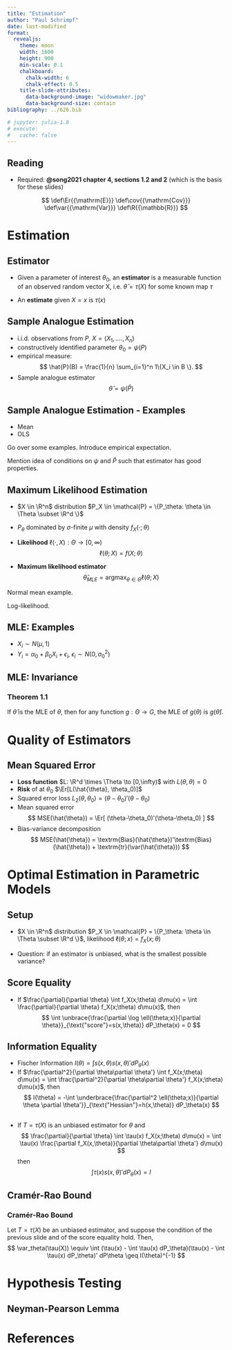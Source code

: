 ```yaml
---
title: "Estimation"
author: "Paul Schrimpf"
date: last-modified
format:
  revealjs:
    theme: moon
    width: 1600
    height: 900
    min-scale: 0.1
    chalkboard:
      chalk-width: 6
      chalk-effect: 0.5
    title-slide-attributes:
      data-background-image: "widowmaker.jpg"
      data-background-size: contain
bibliography: ../626.bib

# jupyter: julia-1.8
# execute:
#   cache: false
---
```



## Reading

- Required: **@song2021 chapter 4, sections 1.2 and 2** (which is the basis for these slides)

$$
\def\Er{{\mathrm{E}}}
\def\cov{{\mathrm{Cov}}}
\def\var{{\mathrm{Var}}}
\def\R{{\mathbb{R}}}
$$

# Estimation

## Estimator

::: {.callout-def icon=false}

- Given a parameter of interest $\theta_0$, an **estimator** is a measurable function of an observed random vector X, i.e.
$\hat{\theta} = \tau(X)$ for some known map $\tau$

- An **estimate** given $X=x$ is $\tau(x)$

:::

## Sample Analogue Estimation

- i.i.d. observations from $P$, $X = (X_1, ...., X_n)$
- constructively identified parameter $\theta_0 = \psi(P)$
- empirical measure:
$$
\hat{P}(B) = \frac{1}{n} \sum_{i=1}^n 1\{X_i \in B \}.
$$
- Sample analogue estimator
$$
\hat{\theta} = \psi(\hat{P})
$$

## Sample Analogue Estimation - Examples

::: {.incremental}

- Mean
- OLS

:::

::: {.notes}

Go over some examples. Introduce empirical expectation.

Mention idea of conditions on $\psi$ and $\hat{P}$ such that estimator
has good properties.

:::

## Maximum Likelihood Estimation

- $X \in \R^n$ distribution $P_X \in \mathcal{P} = \{P_\theta: \theta
\in \Theta \subset \R^d \}$
- $P_\theta$ dominated by $\sigma$-finite $\mu$ with density
$f_X(\cdot;\theta)$
- **Likelihood** $\ell(\cdot, X): \Theta \to [0,\infty)$
$$
\ell(\theta; X)= f(X; \theta)
$$

- **Maximum likelihood estimator**
$$
\hat{\theta}_{MLE} = \textrm{arg}\max_{\theta \in \Theta} \ell(\theta;X)
$$

::: {.notes}

Normal mean example.

Log-likelihood.

:::

## MLE: Examples

::: {.incremental}

- $X_i \sim N(\mu, 1)$
- $Y_i = \alpha_0 + \beta_0 X_i + \epsilon_i$, $\epsilon_i \sim N(0, \sigma_0^2)$

:::

## MLE: Invariance

::: {.callout-warning icon=false}

### Theorem 1.1

If $\hat{\theta}$ is the MLE of $\theta$, then for any function
$g:\Theta \to G$, the MLE of $g(\theta)$ is $g(\hat{\theta})$.

:::

# Quality of Estimators

## Mean Squared Error

- **Loss function** $L: \R^d \times \Theta \to [0,\infty)$ with $L(\theta,\theta)=0$
- **Risk** of \hat{\theta} at $\theta_0$ $\Er[L(\hat{\theta}, \theta_0)]$
- Squared error loss $L_2(\theta, \theta_0) = (\theta-\theta_0)'(\theta-\theta_0)$
- Mean squared error
$$
MSE(\hat{\theta}) = \Er[ (\theta-\theta_0)'(\theta-\theta_0) ]
$$
- Bias-variance decomposition
$$
MSE(\hat{\theta}) = \textrm{Bias}(\hat{\theta})'\textrm{Bias}(\hat{\theta}) + \textrm{tr}(\var(\hat{\theta}))
$$

# Optimal Estimation in Parametric Models

## Setup

- $X \in \R^n$ distribution $P_X \in \mathcal{P} = \{P_\theta: \theta
\in \Theta \subset \R^d \}$, likelihood $\ell(\theta;x) = f_X(x;\theta)$

- Question: if an estimator is unbiased, what is the smallest possible variance?

## Score Equality

- If $\frac{\partial}{\partial \theta} \int f_X(x;\theta) d\mu(x) =
 \int \frac{\partial}{\partial \theta} f_X(x;\theta) d\mu(x)$, then
 $$
 \int \unbrace{\frac{\partial \log \ell(\theta;x)}{\partial \theta}}_{\text{"score"}=s(x,\theta)} dP_\theta(x) = 0
 $$

## Information Equality

- Fischer Information $I(\theta) = \int s(x,\theta) s(x,\theta)' dP_\theta(x)$
- If $\frac{\partial^2}{\partial \theta\partial \theta'} \int f_X(x;\theta) d\mu(x) =
 \int \frac{\partial^2}{\partial \theta\partial \theta'} f_X(x;\theta)
 d\mu(x)$, then
 $$
 I(\theta) = -\int \underbrace{\frac{\partial^2 \ell(\theta;x)}{\partial \theta \partial \theta'}}_{\text{"Hessian"}=h(x,\theta)} dP_\theta(x)
 $$

##

- If $T = \tau(X)$ is an unbiased estimator for $\theta$ and
$$
\frac{\partial}{\partial \theta} \int \tau(x) f_X(x;\theta) d\mu(x) =
 \int \tau(x) \frac{\partial f_X(x,\theta)}{\partial \theta\partial \theta'} d\mu(x)
$$
then
$$
\int \tau(x) s(x,\theta)'dP_\theta(x) = I
$$

## Cramér-Rao Bound

::: {.callout-warning icon=false}

### Cramér-Rao Bound

Let $T = \tau(X)$ be an unbiased estimator, and suppose the condition of the previous slide and of the score equality hold. Then,
$$
\var_theta(\tau(X)) \equiv \int (\tau(x) - \int \tau(x) dP_\theta)(\tau(x) - \int \tau(x) dP_\theta)' dP\theta \geq I(\theta)^{-1}
$$

:::

# Hypothesis Testing

## Neyman-Pearson Lemma


# References
